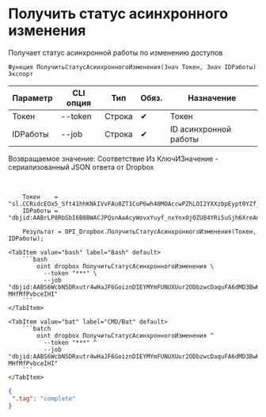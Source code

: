 ﻿---
sidebar_position: 5
---


# Получить статус асинхронного изменения
 Получает статус асинхронной работы по изменению доступов



`Функция ПолучитьСтатусАсинхронногоИзменения(Знач Токен, Знач IDРаботы) Экспорт`

  | Параметр | CLI опция | Тип | Обяз. | Назначение |
  |-|-|-|-|-|
  | Токен | --token | Строка | &#x2714; | Токен |
  | IDРаботы | --job | Строка | &#x2714; | ID асинхронной работы |

  
  Возвращаемое значение:   Соответствие Из КлючИЗначение - сериализованный JSON ответа от Dropbox

<br/>




```bsl title="Пример использования для 1С:Предприятие/OneScript"
    Токен    = "sl.CCRidcEOx5_Sft41hhKNkIVvFAu8ZT1CoP6wh40MOAccwPZhLOI2YXXzbpEypt0YZf_3ZGYM9H...";
    IDРаботы = "dbjid:AABrLP8RbSbI6B8BWACJPQsnAaAcyWovxYuyf_nxYnxOjOZU84YRi5uSjh6XreAnG5YP2Iq72GCT8yTeT1m444xz";

    Результат = OPI_Dropbox.ПолучитьСтатусАсинхронногоИзменения(Токен, IDРаботы);
```
    

 <Tabs>
  
    <TabItem value="bash" label="Bash" default>
        ```bash
            oint dropbox ПолучитьСтатусАсинхронногоИзменения \
              --token "***" \
              --job "dbjid:AABS6WcbN5DRxutr4wHaJF6GoiznDIEYMYmFUNUXUur2ODbzwcDaquFA6dMD3BwHICiIt8hR3k-MHfMfPvbceIHI"
        ```
    </TabItem>
  
    <TabItem value="bat" label="CMD/Bat" default>
        ```batch
            oint dropbox ПолучитьСтатусАсинхронногоИзменения ^
              --token "***" ^
              --job "dbjid:AABS6WcbN5DRxutr4wHaJF6GoiznDIEYMYmFUNUXUur2ODbzwcDaquFA6dMD3BwHICiIt8hR3k-MHfMfPvbceIHI"
        ```
    </TabItem>
</Tabs>


```json title="Результат"
{
 ".tag": "complete"
}
```
